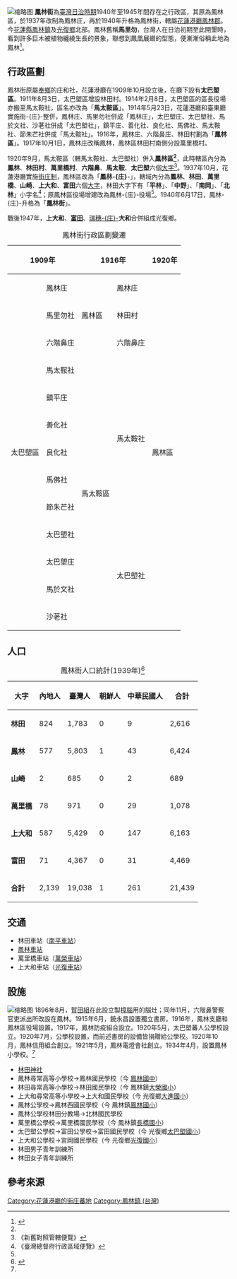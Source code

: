 {{japanese|鳳林街|ほうりんがい|Hōringai}}
[[File:鳳林郡管內圖.jpg|缩略图]]
'''鳳林街'''為[[臺灣日治時期|臺灣日治時期]]1940年至1945年間存在之行政區，其原為鳳林區，於1937年改制為鳳林庄，再於1940年升格為鳳林街，轄屬[[花蓮港廳|花蓮港廳]][[鳳林郡|鳳林郡]]。今[[花蓮縣|花蓮縣]][[鳳林鎮_(臺灣)|鳳林鎮]]及[[光復鄉|光復鄉]]北部。鳳林舊稱'''馬里勿'''，台灣人在日治初期至此開墾時，看到許多巨木被植物纏繞生長的景象，聯想到鳳凰展翅的型態，便漸漸俗稱此地為鳳林<ref name=":0">{{Cite book|title=花蓮港廳鳳林郡鳳林庄勢一覽|last=鳳林庄役場|first=|publisher=|year=1938-09-20|isbn=|location=|pages=}}</ref>。

== 行政區劃 ==
鳳林街原屬[[新鄉|奉鄉]]的庄和社，花蓮港廳在1909年10月設立後，在廳下設有'''太巴塱區'''。1911年8月3日，太巴塱區增設林田村。1914年2月8日，太巴塱區的區長役場亦搬至馬太鞍社，區名亦改為「'''馬太鞍區'''」。1914年5月23日，花蓮港廳和臺東廳實施街-{庄}-整併，鳳林庄、馬里勿社併成「鳳林庄」，太巴塱庄、太巴塱社、馬於文社、沙荖社併成「太巴塱社」，鎮平庄、善化社、良化社、馬佛社、馬太鞍社、節朱芒社併成「馬太鞍社」。1916年，鳳林庄、六階鼻庄、林田村劃為「'''鳳林區'''」。1917年10月1日，鳳林庄改稱鳳林，鳳林區林田村南側分設萬里橋村。

1920年9月，馬太鞍區（轄馬太鞍社、太巴塱社）併入'''鳳林區<ref name=":0" />'''，此時轄區內分為'''鳳林'''、'''林田村'''、'''萬里橋村'''、'''六階鼻'''、'''馬太鞍'''、'''太巴塱'''六個[[大字_(行政區劃)|大字]]<ref name=":1">《新舊對照管轄便覽》</ref>。1937年10月，花蓮港廳實施[[臺灣街庄制|街庄制]]，鳳林區改為「'''鳳林-{庄}-'''」，轄域內分為'''鳳林'''、'''林田'''、'''萬里橋'''、'''山崎'''、'''上大和'''、'''富田'''六個[[大字_(行政區劃)|大字]]，林田大字下有「'''平林'''」、「'''中野'''」、「'''南岡'''」、「'''北林'''」小字名<ref>《臺灣總督府行政區域便覽》</ref>；原鳳林區役場增建改為鳳林-{庄}-役場<ref name=":0" />。1940年6月17日，鳳林-{庄}-升格為「'''鳳林街'''」。

戰後1947年，'''上大和'''、'''[[富田_(台灣地名)|富田]]'''、[[瑞穗庄|瑞穗-{庄}-]]'''大和'''合併組成光復鄉。
{| class="wikitable"
|+鳳林街行政區劃變遷
! colspan="2" |1909年
! colspan="2" |1916年
! colspan="2" |1920年
! colspan="2" |1937年
! colspan="2" |2020年
|-
| rowspan="15" |太巴塱區
|鳳林庄
| rowspan="5" |鳳林區
| rowspan="2" |鳳林庄
| rowspan="15" |鳳林區
| rowspan="2" |鳳林
| rowspan="15" |鳳林庄
| rowspan="2" |鳳林
| rowspan="5" |鳳林鎮
| rowspan="2" |鳳義里及部分鳳仁里、鳳禮里、鳳智里、鳳信里
|-
| rowspan="3" |馬里勿社
|-
| rowspan="2" |林田村
|林田村
|林田
|南平里、北林里，及部分林榮里、大榮里、鳳仁里、鳳禮里、鳳智里、鳳信里
|-
|萬里橋村
|萬里橋
|部分長橋里、鳳信里、大榮里
|-
|六階鼻庄
|六階鼻庄
|六階鼻
|山崎
|山興里
|-
|馬太鞍社
| rowspan="10" |馬太鞍區
| rowspan="6" |馬太鞍社
| rowspan="6" |馬太鞍
| rowspan="6" |上大和
| rowspan="10" |光復鄉
| rowspan="6" |大平村、大同村、大安村、大進村、大華村、大馬村、大全村(部分)
|-
|鎮平庄
|-
|善化社
|-
|良化社
|-
|馬佛社
|-
|節朱芒社
|-
|太巴塱社
| rowspan="4" |太巴塱社
| rowspan="4" |太巴塱
| rowspan="4" |富田
| rowspan="4" |北富村、東富村、南富村、西富村、大全村(部分)
|-
|太巴塱庄
|-
|馬於文社
|-
|沙荖社
|}

== 人口 ==
{| class="wikitable"
|+鳳林街人口統計(1939年)<ref>{{Cite book|title=臺灣常住戶口統計|last=臺灣總督官房企畫部|first=|publisher=|year=1939|isbn=|location=|pages=}}</ref>
!大字
!內地人
!臺灣人
!朝鮮人
!中華民國人
!合計
|-
|'''林田'''
|824
|1,783
|0
|9
|2,616
|-
|'''鳳林'''
|577
|5,803
|1
|43
|6,424
|-
|'''山崎'''
|2
|685
|0
|2
|689
|-
|'''萬里橋'''
|78
|971
|0
|29
|1,078
|-
|'''上大和'''
|587
|5,429
|0
|147
|6,163
|-
|'''富田'''
|71
|4,367
|0
|31
|4,469
|-
|'''合計'''
|2,139
|19,038
|1
|261
|21,439
|}

== 交通 ==

* 林田車站（[[南平車站_(臺灣)|南平車站]]）
* [[鳳林車站|鳳林車站]]
* 萬里橋車站（[[萬榮車站|萬榮車站]]）
* 上大和車站（[[光復車站|光復車站]]）

== 設施 ==
[[File:林田神社入口.jpg|缩略图]]
1896年8月，[[賀田金三郎|賀田組]]在此設立製[[樟腦|樟腦]]用的腦灶；同年11月，六階鼻警察官吏派出所改設在鳳林。1915年6月，饒永昌設置獨立書房。1916年，鳳林支廳和鳳林區役場設置。1917年，鳳林防疫組合設立。1920年5月，太巴塱蕃人公學校設立。1920年7月，公學校設置，而前述書房的設備皆捐贈給公學校。1920年10月，鳳林信用組合創立。1921年5月，鳳林電燈會社創立。1934年4月，設置鳳林小學校。<ref name=":0" />

* [[林田神社|林田神社]]
* 鳳林尋常高等小學校→鳳林國民學校（今 [[花蓮縣立鳳林國民中學|鳳林國中]]）
* 林田尋常高等小學校→林田國民學校（今 鳳林鎮[[花蓮縣鳳林鎮大榮國民小學|大榮國小]]）
* 上大和尋常高等小學校→上大和國民學校（今 光復鄉[[花蓮縣光復鄉大進國民小學|大進國小]]）
* 鳳林公學校→鳳林西國民學校（今 鳳林鎮[[花蓮縣鳳林鎮鳳林國民小學|鳳林國小]]）
* 鳳林公學校林田分教場→北林國民學校
* 萬里橋公學校→萬里橋國民學校（今 鳳林鎮[[花蓮縣鳳林鎮長橋國民小學|長橋國小]]）
* 太巴塱公學校→富田公學校→富田國民學校（今 光復鄉[[花蓮縣鳳林鎮太巴塱國民小學|太巴塱國小]]）
* 上大和公學校→宮岡國民學校（今 光復鄉[[花蓮縣光復鄉光復國民小學|光復國小]]）
* 林田男子青年訓練所
* 林田女子青年訓練所

== 參考來源 ==
{{reflist}}
{{花蓮港廳}}

[[Category:花蓮港廳的街庄蕃地|Category:花蓮港廳的街庄蕃地]]
[[Category:鳳林鎮_(台灣)|Category:鳳林鎮 (台灣)]]